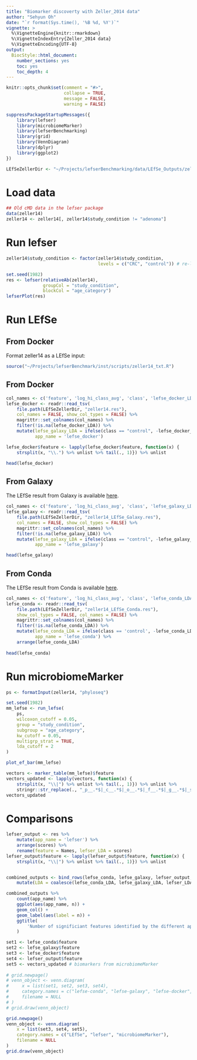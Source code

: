 ```yaml
---
title: "Biomarker discoverty with Zeller_2014 data"
author: "Sehyun Oh"
date: "`r format(Sys.time(), '%B %d, %Y')`"
vignette: >
  %\VignetteEngine{knitr::rmarkdown}
  %\VignetteIndexEntry{Zeller_2014 data}
  %\VignetteEncoding{UTF-8}
output:
  BiocStyle::html_document:
    number_sections: yes
    toc: yes
    toc_depth: 4
---
```


```r
knitr::opts_chunk$set(comment = "#>", 
                      collapse = TRUE, 
                      message = FALSE, 
                      warning = FALSE)
```

```r
suppressPackageStartupMessages({
    library(lefser)
    library(microbiomeMarker)
    library(lefserBenchmarking)
    library(grid)
    library(VennDiagram)
    library(dplyr)
    library(ggplot2)
})

LEfSeZellerDir <- "~/Projects/lefserBenchmarking/data/LEfSe_Outputs/zeller14"
```

# Load data
```r
## Old cMD data in the lefser package
data(zeller14)
zeller14 <- zeller14[, zeller14$study_condition != "adenoma"]
```

# Run lefser
```r
zeller14$study_condition <- factor(zeller14$study_condition,
                                   levels = c("CRC", "control")) # re-levels

set.seed(1982)
res <- lefser(relativeAb(zeller14), 
              groupCol = "study_condition", 
              blockCol = "age_category")
lefserPlot(res)
```

# Run LEfSe
## From Docker
Format zeller14 as a LEfSe input:
```r
source("~/Projects/lefserBenchmark/inst/scripts/zeller14_txt.R")
```

## From Docker
```r
col_names <- c('feature', 'log_hi_class_avg', 'class', 'lefse_docker_LDA', 'pval')
lefse_docker <- readr::read_tsv(
    file.path(LEfSeZellerDir, "zeller14.res"),
    col_names = FALSE, show_col_types = FALSE) %>% 
    magrittr::set_colnames(col_names) %>% 
    filter(!is.na(lefse_docker_LDA)) %>% 
    mutate(lefse_galaxy_LDA = ifelse(class == "control", -lefse_docker_LDA, lefse_docker_LDA),
           app_name = 'lefse_docker')

lefse_docker$feature <- lapply(lefse_docker$feature, function(x) {
    strsplit(x, "\\.") %>% unlist %>% tail(., 1)}) %>% unlist

head(lefse_docker)
```


## From Galaxy
The LEfSe result from Galaxy is available [here](https://github.com/sdgamboa/lefse_comparison).
```r
col_names <- c('feature', 'log_hi_class_avg', 'class', 'lefse_galaxy_LDA', 'pval')
lefse_galaxy <- readr::read_tsv(
    file.path(LEfSeZellerDir, "zeller14_LEfSe_Galaxy.res"),
    col_names = FALSE, show_col_types = FALSE) %>% 
    magrittr::set_colnames(col_names) %>% 
    filter(!is.na(lefse_galaxy_LDA)) %>% 
    mutate(lefse_galaxy_LDA = ifelse(class == "control", -lefse_galaxy_LDA, lefse_galaxy_LDA),
           app_name = 'lefse_galaxy')

head(lefse_galaxy)
```


## From Conda
The LEfSe result from Conda is available [here](https://github.com/sdgamboa/lefse_comparison).
```r
col_names <- c('feature', 'log_hi_class_avg', 'class', 'lefse_conda_LDA', 'pval')
lefse_conda <- readr::read_tsv(
    file.path(LEfSeZellerDir, "zeller14_LEfSe_Conda.res"),
    show_col_types = FALSE, col_names = FALSE) %>% 
    magrittr::set_colnames(col_names) %>% 
    filter(!is.na(lefse_conda_LDA)) %>%
    mutate(lefse_conda_LDA = ifelse(class == 'control', -lefse_conda_LDA, lefse_conda_LDA), 
           app_name = 'lefse_conda') %>% 
    arrange(lefse_conda_LDA)
    
head(lefse_conda)
```


# Run microbiomeMarker
```r
ps <- formatInput(zeller14, "phyloseq")

set.seed(1982)
mm_lefse <- run_lefse(
    ps,
    wilcoxon_cutoff = 0.05,
    group = "study_condition",
    subgroup = "age_category",
    kw_cutoff = 0.05,
    multigrp_strat = TRUE,
    lda_cutoff = 2
)

plot_ef_bar(mm_lefse)
```

```r
vectors <- marker_table(mm_lefse)$feature
vectors_updated <- lapply(vectors, function(x) {
    strsplit(x, "\\|") %>% unlist %>% tail(., 1)}) %>% unlist %>%
    stringr::str_replace(., "_p__.*$|_c__.*$|_o__.*$|_f__.*$|_g__.*$|_s__.*$", "")
vectors_updated
```


# Comparisons
```r
lefser_output <- res %>% 
    mutate(app_name = 'lefser') %>% 
    arrange(scores) %>% 
    rename(feature = Names, lefser_LDA = scores)
lefser_output$feature <- lapply(lefser_output$feature, function(x) {
    strsplit(x, "\\|") %>% unlist %>% tail(., 1)}) %>% unlist


combined_outputs <- bind_rows(lefse_conda, lefse_galaxy, lefser_output, lefse_docker) %>% 
    mutate(LDA = coalesce(lefse_conda_LDA, lefse_galaxy_LDA, lefser_LDA, lefse_docker_LDA))

combined_outputs %>% 
    count(app_name) %>% 
    ggplot(aes(app_name, n)) +
    geom_col() +
    geom_label(aes(label = n)) +
    ggtitle(
        'Number of significiant features identified by the different applications using lefse'
    )
```

```r
set1 <- lefse_conda$feature
set2 <- lefse_galaxy$feature
set3 <- lefse_docker$feature
set4 <- lefser_output$feature
set5 <- vectors_updated # biomarkers from microbiomeMarker
    
# grid.newpage()
# venn_object <- venn.diagram(
#     x = list(set1, set2, set3, set4),
#     category.names = c("lefse-conda", "lefse-galaxy", "lefse-docker", "lefser"),
#     filename = NULL
# )
# grid.draw(venn_object)

grid.newpage()
venn_object <- venn.diagram(
    x = list(set3, set4, set5),
    category.names = c("LEfSe", "lefser", "microbiomeMarker"),
    filename = NULL
)
grid.draw(venn_object)
```

